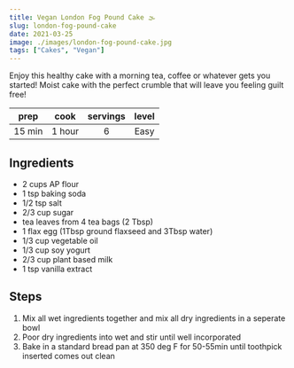 ```yaml
---
title: Vegan London Fog Pound Cake 🌫️
slug: london-fog-pound-cake
date: 2021-03-25
image: ./images/london-fog-pound-cake.jpg
tags: ["Cakes", "Vegan"]
---
```


<StyledParagraph>Enjoy this healthy cake with a morning tea, coffee or whatever gets you started! Moist cake with the perfect crumble that will leave you feeling guilt free!</StyledParagraph>

| prep | cook | servings | level |
| :--: | :--: | :------: | :---: |
| 15 min | 1 hour |  6  | Easy  |

## Ingredients

- <ListItem>2 cups AP flour</ListItem>
- <ListItem>1 tsp baking soda</ListItem>
- <ListItem>1/2 tsp salt</ListItem>
- <ListItem>2/3 cup sugar</ListItem>
- <ListItem>tea leaves from 4 tea bags (2 Tbsp)</ListItem>
- <ListItem>1 flax egg (1Tbsp ground flaxseed and 3Tbsp water)</ListItem>
- <ListItem>1/3 cup vegetable oil</ListItem>
- <ListItem>1/3 cup soy yogurt</ListItem>
- <ListItem>2/3 cup plant based milk</ListItem>
- <ListItem>1 tsp vanilla extract</ListItem>

## Steps

1. Mix all wet ingredients together and mix all dry ingredients in a seperate bowl
2. Poor dry ingredients into wet and stir until well incorporated
3. Bake in a standard bread pan at 350 deg F for 50-55min until toothpick inserted comes out clean 
